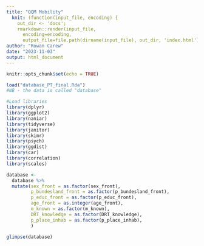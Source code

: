 ```yaml
---
title: "QQM Mobility"
  knit: (function(input_file, encoding) {
    out_dir <- 'docs';
    rmarkdown::render(input_file,
      encoding=encoding,
      output_file=file.path(dirname(input_file), out_dir, 'index.html'))})
author: "Rowan Carew"
date: "2023-11-03"
output: html_document
---
```


```r
knitr::opts_chunk$set(echo = TRUE)
```

```r
load("database_PT_final.Rda")
#NB - the data is called "database"
```

```r
#Load libraries
library(dplyr)
library(ggplot2)
library(naniar)
library(tidyverse)
library(janitor)
library(skimr)
library(psych)
library(ggdist)
library(car)
library(correlation)
library(scales)
```

```r
database <-
  database %>%
  mutate(sex_front = as.factor(sex_front),
         p_bundesland_front = as.factor(p_bundesland_front),
         p_educ_front = as.factor(p_educ_front),
         age_front = as.integer(age_front),
         m_known = as.factor(m_known),
         DRT_knowledge = as.factor(DRT_knowledge),
         p_place_inhab = as.factor(p_place_inhab),
         )

glimpse(database)
```

